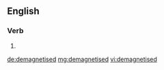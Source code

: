 ==English==

===Verb===
{{head|en}}

# {{en-past of|demagnetise}}

[[de:demagnetised]]
[[mg:demagnetised]]
[[vi:demagnetised]]